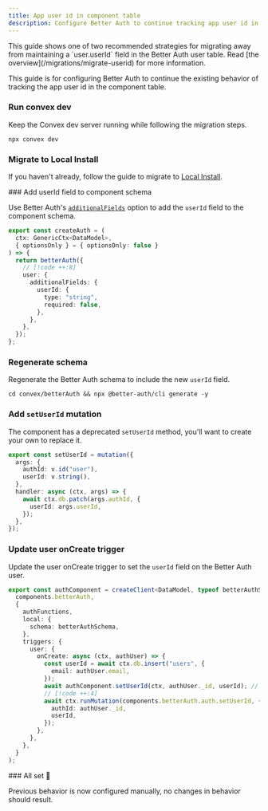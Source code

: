 ```yaml
---
title: App user id in component table
description: Configure Better Auth to continue tracking app user id in component table
---
```


<Callout>
  This guide shows one of two recommended strategies for migrating away from
  maintaining a `user.userId` field in the Better Auth user table. Read [the
  overview](/migrations/migrate-userid) for more information.
</Callout>

This guide is for configuring Better Auth to continue the existing behavior of
tracking the app user id in the component table.

<div className="fd-steps">

<div className="fd-step">

### Run convex dev

Keep the Convex dev server running while following the migration steps.

```npm
npx convex dev
```

</div>

<div className="fd-step">

### Migrate to Local Install

If you haven't already, follow the guide to migrate to [Local Install](/local-install).

</div>

<div className="fd-step">
### Add userId field to component schema

Use Better Auth's
[`additionalFields`](https://www.better-auth.com/docs/concepts/database#extending-core-schema)
option to add the `userId` field to the component schema.

```ts title="convex/auth.ts"
export const createAuth = (
  ctx: GenericCtx<DataModel>,
  { optionsOnly } = { optionsOnly: false }
) => {
  return betterAuth({
    // [!code ++:8]
    user: {
      additionalFields: {
        userId: {
          type: "string",
          required: false,
        },
      },
    },
  });
};
```

</div>

<div className="fd-step">

### Regenerate schema

Regenerate the Better Auth schema to include the new `userId` field.

```npm
cd convex/betterAuth && npx @better-auth/cli generate -y
```

</div>

<div className="fd-step">

### Add `setUserId` mutation

The component has a deprecated `setUserId` method, you'll want to create your
own to replace it.

```ts title="convex/betterAuth/auth.ts"
export const setUserId = mutation({
  args: {
    authId: v.id("user"),
    userId: v.string(),
  },
  handler: async (ctx, args) => {
    await ctx.db.patch(args.authId, {
      userId: args.userId,
    });
  },
});
```

</div>

<div className="fd-step">

### Update user onCreate trigger

Update the user onCreate trigger to set the `userId` field on the Better Auth user.

```ts title="convex/auth.ts"
export const authComponent = createClient<DataModel, typeof betterAuthSchema>(
  components.betterAuth,
  {
    authFunctions,
    local: {
      schema: betterAuthSchema,
    },
    triggers: {
      user: {
        onCreate: async (ctx, authUser) => {
          const userId = await ctx.db.insert("users", {
            email: authUser.email,
          });
          await authComponent.setUserId(ctx, authUser._id, userId); // [!code --]
          // [!code ++:4]
          await ctx.runMutation(components.betterAuth.auth.setUserId, {
            authId: authUser._id,
            userId,
          });
        },
      },
    },
  }
);
```

</div>

<div className="fd-step">
### All set 🎉

Previous behavior is now configured manually, no changes in behavior should result.

</div>
</div>
